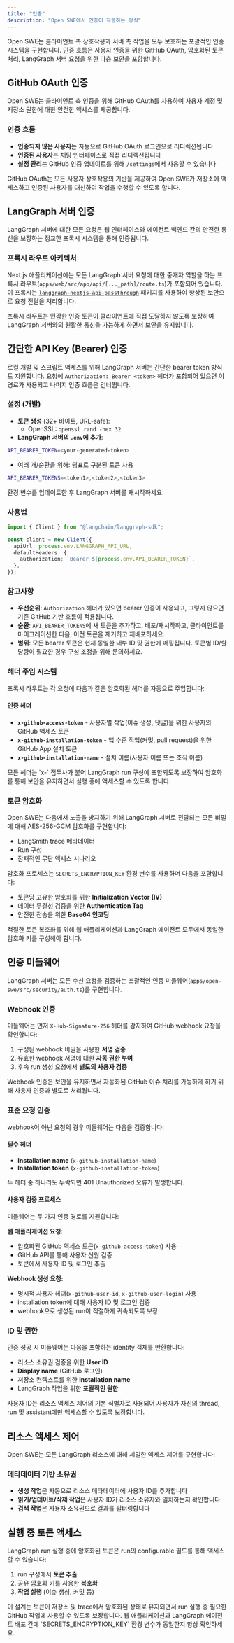 ```yaml
---
title: "인증"
description: "Open SWE에서 인증이 작동하는 방식"
---
```


Open SWE는 클라이언트 측 상호작용과 서버 측 작업을 모두 보호하는 포괄적인 인증 시스템을 구현합니다. 인증 흐름은 사용자 인증을 위한 GitHub OAuth, 암호화된 토큰 처리, LangGraph 서버 요청을 위한 다층 보안을 포함합니다.

## GitHub OAuth 인증

Open SWE는 클라이언트 측 인증을 위해 GitHub OAuth를 사용하여 사용자 계정 및 저장소 권한에 대한 안전한 액세스를 제공합니다.

### 인증 흐름

- **인증되지 않은 사용자**는 자동으로 GitHub OAuth 로그인으로 리디렉션됩니다
- **인증된 사용자**는 채팅 인터페이스로 직접 리디렉션됩니다
- **설정 관리**는 GitHub 인증 업데이트를 위해 `/settings`에서 사용할 수 있습니다

<Note>
  GitHub OAuth는 모든 사용자 상호작용의 기반을 제공하여 Open SWE가 저장소에 액세스하고 인증된 사용자를 대신하여 작업을 수행할 수 있도록 합니다.
</Note>

## LangGraph 서버 인증

LangGraph 서버에 대한 모든 요청은 웹 인터페이스와 에이전트 백엔드 간의 안전한 통신을 보장하는 정교한 프록시 시스템을 통해 인증됩니다.

### 프록시 라우트 아키텍처

Next.js 애플리케이션에는 모든 LangGraph 서버 요청에 대한 중개자 역할을 하는 프록시 라우트(`apps/web/src/app/api/[..._path]/route.ts`)가 포함되어 있습니다. 이 프록시는 [`langgraph-nextjs-api-passthrough`](https://www.npmjs.com/package/langgraph-nextjs-api-passthrough) 패키지를 사용하여 향상된 보안으로 요청 전달을 처리합니다.

<Tip>
  프록시 라우트는 민감한 인증 토큰이 클라이언트에 직접 도달하지 않도록 보장하여 LangGraph 서버와의 원활한 통신을 가능하게 하면서 보안을 유지합니다.
</Tip>

## 간단한 API Key (Bearer) 인증

로컬 개발 및 스크립트 액세스를 위해 LangGraph 서버는 간단한 bearer token 방식도 지원합니다. 요청에 `Authorization: Bearer <token>` 헤더가 포함되어 있으면 이 경로가 사용되고 나머지 인증 흐름은 건너뜁니다.

### 설정 (개발)

- **토큰 생성** (32+ 바이트, URL-safe):
  - OpenSSL: `openssl rand -hex 32`
- **LangGraph 서버의 `.env`에 추가**:

```bash
API_BEARER_TOKEN=<your-generated-token>
```

- 여러 개/순환을 위해: 쉼표로 구분된 토큰 사용

```bash
API_BEARER_TOKENS=<token1>,<token2>,<token3>
```

환경 변수를 업데이트한 후 LangGraph 서버를 재시작하세요.

### 사용법

```typescript
import { Client } from "@langchain/langgraph-sdk";

const client = new Client({
  apiUrl: process.env.LANGGRAPH_API_URL,
  defaultHeaders: {
    authorization: `Bearer ${process.env.API_BEARER_TOKEN}`,
  },
});
```

### 참고사항

- **우선순위**: `Authorization` 헤더가 있으면 bearer 인증이 사용되고, 그렇지 않으면 기존 GitHub 기반 흐름이 적용됩니다.
- **순환**: `API_BEARER_TOKENS`에 새 토큰을 추가하고, 배포/재시작하고, 클라이언트를 마이그레이션한 다음, 이전 토큰을 제거하고 재배포하세요.
- **범위**: 모든 bearer 토큰은 현재 동일한 내부 ID 및 권한에 매핑됩니다. 토큰별 ID/할당량이 필요한 경우 구성 조정을 위해 문의하세요.

### 헤더 주입 시스템

프록시 라우트는 각 요청에 다음과 같은 암호화된 헤더를 자동으로 주입합니다:

#### 인증 헤더

- **`x-github-access-token`** - 사용자별 작업(이슈 생성, 댓글)을 위한 사용자의 GitHub 액세스 토큰
- **`x-github-installation-token`** - 앱 수준 작업(커밋, pull request)을 위한 GitHub App 설치 토큰
- **`x-github-installation-name`** - 설치 이름(사용자 이름 또는 조직 이름)

<Note>
  모든 헤더는 `x-` 접두사가 붙어 LangGraph run 구성에 포함되도록 보장하여 암호화를 통해 보안을 유지하면서 실행 중에 액세스할 수 있도록 합니다.
</Note>

### 토큰 암호화

Open SWE는 다음에서 노출을 방지하기 위해 LangGraph 서버로 전달되는 모든 비밀에 대해 AES-256-GCM 암호화를 구현합니다:

- LangSmith trace 메타데이터
- Run 구성
- 잠재적인 무단 액세스 시나리오

암호화 프로세스는 `SECRETS_ENCRYPTION_KEY` 환경 변수를 사용하며 다음을 포함합니다:

- 토큰당 고유한 암호화를 위한 **Initialization Vector (IV)**
- 데이터 무결성 검증을 위한 **Authentication Tag**
- 안전한 전송을 위한 **Base64 인코딩**

<Tip>
  적절한 토큰 복호화를 위해 웹 애플리케이션과 LangGraph 에이전트 모두에서 동일한 암호화 키를 구성해야 합니다.
</Tip>

## 인증 미들웨어

LangGraph 서버는 모든 수신 요청을 검증하는 포괄적인 인증 미들웨어(`apps/open-swe/src/security/auth.ts`)를 구현합니다.

### Webhook 인증

미들웨어는 먼저 `X-Hub-Signature-256` 헤더를 감지하여 GitHub webhook 요청을 확인합니다:

1. 구성된 webhook 비밀을 사용한 **서명 검증**
2. 유효한 webhook 서명에 대한 **자동 권한 부여**
3. 후속 run 생성 요청에서 **별도의 사용자 검증**

<Note>
  Webhook 인증은 보안을 유지하면서 자동화된 GitHub 이슈 처리를 가능하게 하기 위해 사용자 인증과 별도로 처리됩니다.
</Note>

### 표준 요청 인증

webhook이 아닌 요청의 경우 미들웨어는 다음을 검증합니다:

#### 필수 헤더

- **Installation name** (`x-github-installation-name`)
- **Installation token** (`x-github-installation-token`)

두 헤더 중 하나라도 누락되면 401 Unauthorized 오류가 발생합니다.

#### 사용자 검증 프로세스

미들웨어는 두 가지 인증 경로를 지원합니다:

**웹 애플리케이션 요청:**

- 암호화된 GitHub 액세스 토큰(`x-github-access-token`) 사용
- GitHub API를 통해 사용자 신원 검증
- 토큰에서 사용자 ID 및 로그인 추출

**Webhook 생성 요청:**

- 명시적 사용자 헤더(`x-github-user-id`, `x-github-user-login`) 사용
- installation token에 대해 사용자 ID 및 로그인 검증
- webhook으로 생성된 run이 적절하게 귀속되도록 보장

### ID 및 권한

인증 성공 시 미들웨어는 다음을 포함하는 identity 객체를 반환합니다:

- 리소스 소유권 검증을 위한 **User ID**
- **Display name** (GitHub 로그인)
- 저장소 컨텍스트를 위한 **Installation name**
- LangGraph 작업을 위한 **포괄적인 권한**

<Tip>
  사용자 ID는 리소스 액세스 제어의 기본 식별자로 사용되어 사용자가 자신의 thread, run 및 assistant에만 액세스할 수 있도록 보장합니다.
</Tip>

## 리소스 액세스 제어

Open SWE는 모든 LangGraph 리소스에 대해 세밀한 액세스 제어를 구현합니다:

### 메타데이터 기반 소유권

- **생성 작업**은 자동으로 리소스 메타데이터에 사용자 ID를 추가합니다
- **읽기/업데이트/삭제 작업**은 사용자 ID가 리소스 소유자와 일치하는지 확인합니다
- **검색 작업**은 사용자 소유권으로 결과를 필터링합니다

## 실행 중 토큰 액세스

LangGraph run 실행 중에 암호화된 토큰은 run의 configurable 필드를 통해 액세스할 수 있습니다:

1. run 구성에서 **토큰 추출**
2. 공유 암호화 키를 사용한 **복호화**
3. **작업 실행** (이슈 생성, 커밋 등)

<Note>
  이 설계는 토큰이 저장소 및 trace에서 암호화된 상태로 유지되면서 run 실행 중 필요한 GitHub 작업에 사용할 수 있도록 보장합니다.
</Note>

<Tip>
  웹 애플리케이션과 LangGraph 에이전트 배포 간에 `SECRETS_ENCRYPTION_KEY` 환경 변수가 동일한지 항상 확인하세요.
</Tip>